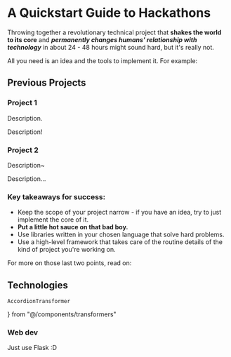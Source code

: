 # A Quickstart Guide to Hackathons

Throwing together a revolutionary technical project that **shakes the world to its core** and ***permanently changes humans' relationship with technology*** in about 24 - 48 hours might sound hard, but it's really not.

All you need is an idea and the tools to implement it. For example: 

## Previous Projects


<CarouselTransformer>

### Project 1

Description.

Description!

### Project 2

Description~

Description...

</CarouselTransformer>

### Key takeaways for success:

- Keep the scope of your project narrow - if you have an idea, try to just implement the core of it.
- **Put a little hot sauce on that bad boy.**
- Use libraries written in your chosen language that solve hard problems.
- Use a high-level framework that takes care of the routine details of the kind of project you're working on. 

For more on those last two points, read on:

## Technologies

    AccordionTransformer
} from "@/components/transformers"

<AccordionTransformer>

### Web dev

Just use Flask :D

</AccordionTransformer>
